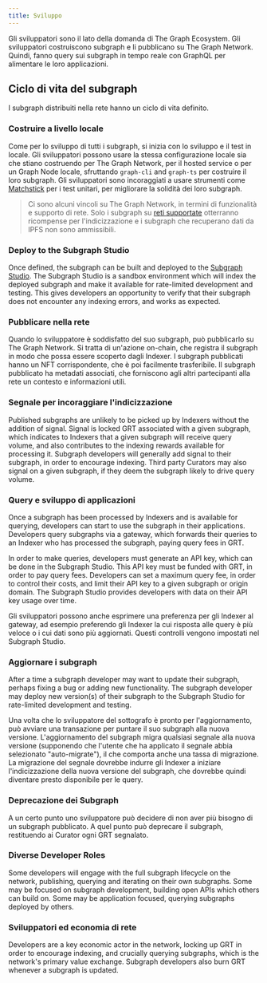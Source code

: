```yaml
---
title: Sviluppo
---
```


Gli sviluppatori sono il lato della domanda di The Graph Ecosystem. Gli sviluppatori costruiscono subgraph e li pubblicano su The Graph Network. Quindi, fanno query sui subgraph in tempo reale con GraphQL per alimentare le loro applicazioni.

## Ciclo di vita del subgraph

I subgraph distribuiti nella rete hanno un ciclo di vita definito.

### Costruire a livello locale

Come per lo sviluppo di tutti i subgraph, si inizia con lo sviluppo e il test in locale. Gli sviluppatori possono usare la stessa configurazione locale sia che stiano costruendo per The Graph Network, per il hosted service o per un Graph Node locale, sfruttando `graph-cli` and `graph-ts` per costruire il loro subgraph. Gli sviluppatori sono incoraggiati a usare strumenti come [Matchstick](https://github.com/LimeChain/matchstick) per i test unitari, per migliorare la solidità dei loro subgraph.

> Ci sono alcuni vincoli su The Graph Network, in termini di funzionalità e supporto di rete. Solo i subgraph su [reti supportate](/developing/supported-networks) otterranno ricompense per l'indicizzazione e i subgraph che recuperano dati da IPFS non sono ammissibili.

### Deploy to the Subgraph Studio

Once defined, the subgraph can be built and deployed to the [Subgraph Studio](https://thegraph.com/docs/en/deploying/subgraph-studio-faqs/). The Subgraph Studio is a sandbox environment which will index the deployed subgraph and make it available for rate-limited development and testing. This gives developers an opportunity to verify that their subgraph does not encounter any indexing errors, and works as expected.

### Pubblicare nella rete

Quando lo sviluppatore è soddisfatto del suo subgraph, può pubblicarlo su The Graph Network. Si tratta di un'azione on-chain, che registra il subgraph in modo che possa essere scoperto dagli Indexer. I subgraph pubblicati hanno un NFT corrispondente, che è poi facilmente trasferibile. Il subgraph pubblicato ha metadati associati, che forniscono agli altri partecipanti alla rete un contesto e informazioni utili.

### Segnale per incoraggiare l'indicizzazione

Published subgraphs are unlikely to be picked up by Indexers without the addition of signal. Signal is locked GRT associated with a given subgraph, which indicates to Indexers that a given subgraph will receive query volume, and also contributes to the indexing rewards available for processing it. Subgraph developers will generally add signal to their subgraph, in order to encourage indexing. Third party Curators may also signal on a given subgraph, if they deem the subgraph likely to drive query volume.

### Query e sviluppo di applicazioni

Once a subgraph has been processed by Indexers and is available for querying, developers can start to use the subgraph in their applications. Developers query subgraphs via a gateway, which forwards their queries to an Indexer who has processed the subgraph, paying query fees in GRT.

In order to make queries, developers must generate an API key, which can be done in the Subgraph Studio. This API key must be funded with GRT, in order to pay query fees. Developers can set a maximum query fee, in order to control their costs, and limit their API key to a given subgraph or origin domain. The Subgraph Studio provides developers with data on their API key usage over time.

Gli sviluppatori possono anche esprimere una preferenza per gli Indexer al gateway, ad esempio preferendo gli Indexer la cui risposta alle query è più veloce o i cui dati sono più aggiornati. Questi controlli vengono impostati nel Subgraph Studio.

### Aggiornare i subgraph

After a time a subgraph developer may want to update their subgraph, perhaps fixing a bug or adding new functionality. The subgraph developer may deploy new version(s) of their subgraph to the Subgraph Studio for rate-limited development and testing.

Una volta che lo sviluppatore del sottografo è pronto per l'aggiornamento, può avviare una transazione per puntare il suo subgraph alla nuova versione. L'aggiornamento del subgraph migra qualsiasi segnale alla nuova versione (supponendo che l'utente che ha applicato il segnale abbia selezionato "auto-migrate"), il che comporta anche una tassa di migrazione. La migrazione del segnale dovrebbe indurre gli Indexer a iniziare l'indicizzazione della nuova versione del subgraph, che dovrebbe quindi diventare presto disponibile per le query.

### Deprecazione dei Subgraph

A un certo punto uno sviluppatore può decidere di non aver più bisogno di un subgraph pubblicato. A quel punto può deprecare il subgraph, restituendo ai Curator ogni GRT segnalato.

### Diverse Developer Roles

Some developers will engage with the full subgraph lifecycle on the network, publishing, querying and iterating on their own subgraphs. Some may be focused on subgraph development, building open APIs which others can build on. Some may be application focused, querying subgraphs deployed by others.

### Sviluppatori ed economia di rete

Developers are a key economic actor in the network, locking up GRT in order to encourage indexing, and crucially querying subgraphs, which is the network's primary value exchange. Subgraph developers also burn GRT whenever a subgraph is updated.
